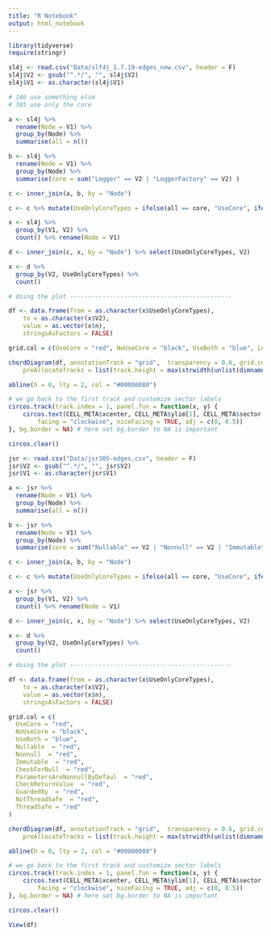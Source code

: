 ```yaml
---
title: "R Notebook"
output: html_notebook
---
```


```r
library(tidyverse)
require(stringr)

sl4j <- read.csv("Data/slf4j_1.7.19-edges_new.csv", header = F)
sl4j$V2 <- gsub("^.*/", "", sl4j$V2)
sl4j$V1 <- as.character(sl4j$V1)

# 146 use something else
# 385 use only the core

a <- sl4j %>%
  rename(Node = V1) %>%
  group_by(Node) %>%
  summarise(all = n()) 

b <- sl4j %>%
  rename(Node = V1) %>%
  group_by(Node) %>%
  summarise(core = sum("Logger" == V2 | "LoggerFactory" == V2) )

c <- inner_join(a, b, by = "Node")

c <- c %>% mutate(UseOnlyCoreTypes = ifelse(all == core, "UseCore", ifelse(core == 0, "NoUseCore", "UseBoth"))) %>% select(Node, UseOnlyCoreTypes)

x <- sl4j %>% 
  group_by(V1, V2) %>%
  count() %>% rename(Node = V1)  

d <- inner_join(c, x, by = "Node") %>% select(UseOnlyCoreTypes, V2)

x <- d %>% 
  group_by(V2, UseOnlyCoreTypes) %>% 
  count() 

# doing the plot ---------------------------------------------

df <- data.frame(from = as.character(x$UseOnlyCoreTypes), 
    to = as.character(x$V2), 
    value = as.vector(x$n),
    stringsAsFactors = FALSE)

grid.col = c(UseCore = "red", NoUseCore = "black", UseBoth = "blue", Logger = "red", LoggerFactory = "red")

chordDiagram(df, annotationTrack = "grid",  transparency = 0.6, grid.col = grid.col,
    preAllocateTracks = list(track.height = max(strwidth(unlist(dimnames(df))))))

abline(h = 0, lty = 2, col = "#00000080")

# we go back to the first track and customize sector labels
circos.track(track.index = 1, panel.fun = function(x, y) {
    circos.text(CELL_META$xcenter, CELL_META$ylim[1], CELL_META$sector.index, 
        facing = "clockwise", niceFacing = TRUE, adj = c(0, 0.5))
}, bg.border = NA) # here set bg.border to NA is important

circos.clear()

```


```r

jsr <- read.csv("Data/jsr305-edges.csv", header = F)
jsr$V2 <- gsub("^.*/", "", jsr$V2)
jsr$V1 <- as.character(jsr$V1)

a <- jsr %>%
  rename(Node = V1) %>%
  group_by(Node) %>%
  summarise(all = n()) 

b <- jsr %>%
  rename(Node = V1) %>%
  group_by(Node) %>%
  summarise(core = sum("Nullable" == V2 | "Nonnull" == V2 | "Immutable" == V2 | "CheckForNull" == V2 | "ParametersAreNonnullByDefaul" == V2 | "CheckReturnValue" == V2 | "GuardedBy" == V2 | "NotThreadSafe" == V2 | "ThreadSafe" == V2) )

c <- inner_join(a, b, by = "Node")

c <- c %>% mutate(UseOnlyCoreTypes = ifelse(all == core, "UseCore", ifelse(core == 0, "NoUseCore", "UseBoth"))) %>% select(Node, UseOnlyCoreTypes)

x <- jsr %>% 
  group_by(V1, V2) %>%
  count() %>% rename(Node = V1)  

d <- inner_join(c, x, by = "Node") %>% select(UseOnlyCoreTypes, V2)

x <- d %>% 
  group_by(V2, UseOnlyCoreTypes) %>% 
  count() 

# doing the plot ---------------------------------------------

df <- data.frame(from = as.character(x$UseOnlyCoreTypes), 
    to = as.character(x$V2), 
    value = as.vector(x$n),
    stringsAsFactors = FALSE)

grid.col = c(
  UseCore = "red",
  NoUseCore = "black",
  UseBoth = "blue",
  Nullable  = "red",
  Nonnull  = "red",
  Immutable  = "red",
  CheckForNull  = "red",
  ParametersAreNonnullByDefaul  = "red",
  CheckReturnValue  = "red",
  GuardedBy  = "red",
  NotThreadSafe  = "red",
  ThreadSafe = "red"
)

chordDiagram(df, annotationTrack = "grid",  transparency = 0.6, grid.col = grid.col,
    preAllocateTracks = list(track.height = max(strwidth(unlist(dimnames(df))))))

abline(h = 0, lty = 2, col = "#00000080")

# we go back to the first track and customize sector labels
circos.track(track.index = 1, panel.fun = function(x, y) {
    circos.text(CELL_META$xcenter, CELL_META$ylim[1], CELL_META$sector.index, 
        facing = "clockwise", niceFacing = TRUE, adj = c(0, 0.5))
}, bg.border = NA) # here set bg.border to NA is important

circos.clear()

View(df)
```



